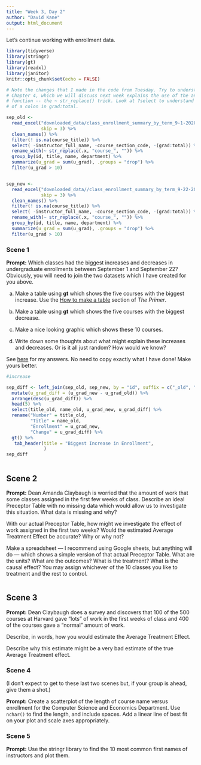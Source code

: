 ```yaml
---
title: "Week 3, Day 2"
author: "David Kane"
output: html_document
---
```


Let's continue working with enrollment data.


```r
library(tidyverse)
library(stringr)
library(gt)
library(readxl)
library(janitor)
knitr::opts_chunk$set(echo = FALSE)

# Note the changes that I made in the code from Tuesday. Try to understand them.
# Chapter 4, which we will discuss next week explains the use of the anonymous
# function -- the ~ str_replace() trick. Look at ?select to understand the use
# of a colon in grad:total.

sep_old <- 
  read_excel("downloaded_data/class_enrollment_summary_by_term_9-1-2020.xlsx", 
             skip = 3) %>% 
  clean_names() %>% 
  filter(! is.na(course_title)) %>% 
  select( -instructor_full_name, -course_section_code, -(grad:total)) %>%
  rename_with(~ str_replace(.x, "course_", "")) %>% 
  group_by(id, title, name, department) %>% 
  summarize(u_grad = sum(u_grad), .groups = "drop") %>% 
  filter(u_grad > 10)


sep_new <- 
  read_excel("downloaded_data//class_enrollment_summary_by_term_9-22-2020.xlsx", 
             skip = 3) %>% 
  clean_names() %>% 
  filter(! is.na(course_title)) %>% 
  select( -instructor_full_name, -course_section_code, -(grad:total)) %>%
  rename_with(~ str_replace(.x, "course_", "")) %>% 
  group_by(id, title, name, department) %>% 
  summarize(u_grad = sum(u_grad), .groups = "drop") %>% 
  filter(u_grad > 10)
```

### Scene 1

**Prompt:** Which classes had the biggest increases and decreases in undergraduate enrollments between September 1 and September 22? Obviously, you will need to join the two datasets which I have created for you above.

a) Make a table using **gt** which shows the five courses with the biggest increase. Use the [How to make a table](https://davidkane9.github.io/PPBDS/tools.html#how-to-make-a-table) section of *The Primer*.

b) Make a table using **gt** which shows the five courses with the biggest decrease.

c) Make a nice looking graphic which shows these 10 courses.

d) Write down some thoughts about what might explain these increases and decreases. Or is it all just random? How would we know?

See [here](https://rpubs.com/dkane/week-3) for my answers. No need to copy exactly what I have done! Make yours better.

```r
#increase

sep_diff <- left_join(sep_old, sep_new, by = "id", suffix = c("_old", "_new")) %>%
  mutate(u_grad_diff = (u_grad_new - u_grad_old)) %>%
  arrange(desc(u_grad_diff)) %>%
  head(5) %>%
  select(title_old, name_old, u_grad_new, u_grad_diff) %>%
  rename("Number" = title_old, 
         "Title" = name_old, 
         "Enrollment" = u_grad_new, 
         "Change" = u_grad_diff) %>%
  gt() %>%
   tab_header(title = "Biggest Increase in Enrollment", 
              )
sep_diff

```
```r

```



## Scene 2

**Prompt:** Dean Amanda Claybaugh is worried that the amount of work that some classes assigned in the first few weeks of class. Describe an ideal Preceptor Table with no missing data which would allow us to investigate this situation. What data is missing and why? 

With our actual Preceptor Table, how might we investigate the effect of work assigned in the first two weeks? Would the estimated Average Treatment Effect be accurate? Why or why not?

Make a spreadsheet --- I recommend using Google sheets, but anything will do --- which shows a simple version of that actual Preceptor Table. What are the units? What are the outcomes? What is the treatment? What is the causal effect? You may assign whichever of the 10 classes you like to treatment and the rest to control.

```r

```

## Scene 3

**Prompt:** Dean Claybaugh does a survey and discovers that 100 of the 500 courses at Harvard gave "lots" of work in the first weeks of class and 400 of the courses gave a "normal" amount of work.

Describe, in words, how you would estimate the Average Treatment Effect. 

Describe why this estimate might be a very bad estimate of the true Average Treatment effect.

### Scene 4

(I don't expect to get to these last two scenes but, if your group is ahead, give them a shot.)

**Prompt:** Create a scatterplot of the length of course name versus enrollment for the Computer Science and Economics Department. Use `nchar()` to find the length, and include spaces. Add a linear line of best fit on your plot and scale axes appropriately.


### Scene 5

**Prompt:** Use the stringr library to find the 10 most common first names of instructors and plot them. 

